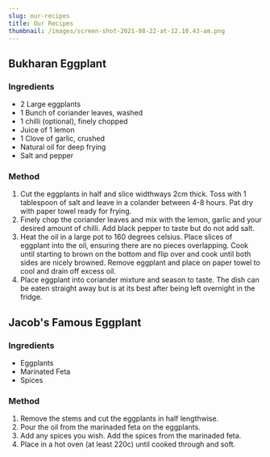 ```yaml
---
slug: our-recipes
title: Our Recipes
thumbnail: /images/screen-shot-2021-08-22-at-12.10.43-am.png
---
```

## Bukharan Eggplant

### Ingredients

* 2 Large eggplants
* 1 Bunch of coriander leaves, washed
* 1 chilli (optional), finely chopped
* Juice of 1 lemon
* 1 Clove of garlic, crushed
* Natural oil for deep frying
* Salt and pepper

### Method

1. Cut the eggplants in half and slice widthways 2cm thick. Toss with 1 tablespoon of salt and leave in a colander between 4-8 hours. Pat dry with paper towel ready for frying.
2. Finely chop the coriander leaves and mix with the lemon, garlic and your desired amount of chilli. Add black pepper to taste but do not add salt.
3. Heat the oil in a large pot to 160 degrees celsius. Place slices of eggplant into the oil, ensuring there are no pieces overlapping. Cook until starting to brown on the bottom and flip over and cook until both sides are nicely browned. Remove eggplant and place on paper towel to cool and drain off excess oil.
4. Place eggplant into coriander mixture and season to taste. The dish can be eaten straight away but is at its best after being left overnight in the fridge.

## Jacob's Famous Eggplant

### Ingredients

* Eggplants
* Marinated Feta
* Spices

### Method

1. Remove the stems and cut the eggplants in half lengthwise.
2. Pour the oil from the marinaded feta on the eggplants.
3. Add any spices you wish. Add the spices from the marinaded feta.
4. Place in a hot oven (at least 220c) until cooked through and soft.